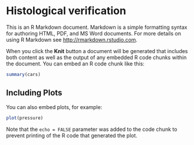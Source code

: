 # Histological verification

This is an R Markdown document. Markdown is a simple formatting syntax for authoring HTML, PDF, and MS Word documents. For more details on using R Markdown see <http://rmarkdown.rstudio.com>.

When you click the **Knit** button a document will be generated that includes both content as well as the output of any embedded R code chunks within the document. You can embed an R code chunk like this:

```r
summary(cars)
```

## Including Plots

You can also embed plots, for example:

```r
plot(pressure)
```

Note that the `echo = FALSE` parameter was added to the code chunk to prevent printing of the R code that generated the plot.
